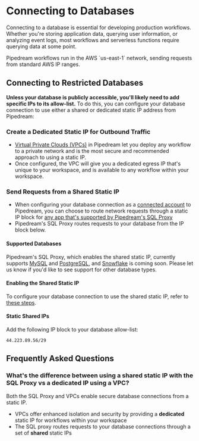 
# Connecting to Databases
Connecting to a database is essential for developing production workflows. Whether you're storing application data, querying user information, or analyzing event logs, most workflows and serverless functions require querying data at some point.

<Callout type="info">
Pipedream workflows run in the AWS `us-east-1` network, sending requests from standard AWS IP ranges.
</Callout>

## Connecting to Restricted Databases
**Unless your database is publicly accessible, you'll likely need to add specific IPs to its allow-list.** To do this, you can configure your database connection to use either a shared or dedicated static IP address from Pipedream:

### Create a Dedicated Static IP for Outbound Traffic
- [Virtual Private Clouds (VPCs)](/workflows/vpc) in Pipedream let you deploy any workflow to a private network and is the most secure and recommended approach to using a static IP.
- Once configured, the VPC will give you a dedicated egress IP that's unique to your workspace, and is available to any workflow within your workspace.

### Send Requests from a Shared Static IP
- When configuring your database connection as a [connected account](/connected-accounts) to Pipedream, you can choose to route network requests through a static IP block for [any app that's supported by Pipedream's SQL Proxy](#supported-databases)
- Pipedream's SQL Proxy routes requests to your database from the IP block below.

#### Supported Databases
Pipedream's SQL Proxy, which enables the shared static IP, currently supports [MySQL](https://pipedream.com/apps/mysql) and [PostgreSQL](https://pipedream.com/apps/postgresql), and [Snowflake](https://pipedream.com/apps/snowflake) is coming soon. Please let us know if you'd like to see support for other database types.

#### Enabling the Shared Static IP
To configure your database connection to use the shared static IP, refer to [these steps](/databases/working-with-sql#connect-your-account).

#### Static Shared IPs
Add the following IP block to your database allow-list:
```
44.223.89.56/29
```


## Frequently Asked Questions

### What's the difference between using a shared static IP with the SQL Proxy vs a dedicated IP using a VPC?
Both the SQL Proxy and VPCs enable secure database connections from a static IP.
- VPCs offer enhanced isolation and security by providing a **dedicated** static IP for workflows within your workspace
- The SQL proxy routes requests to your database connections through a set of **shared** static IPs